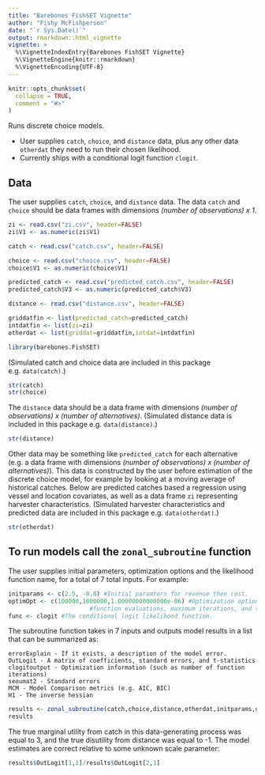 ```yaml
---
title: "Barebones FishSET Vignette"
author: "Fishy McFishperson"
date: "`r Sys.Date()`"
output: rmarkdown::html_vignette
vignette: >
  %\VignetteIndexEntry{Barebones FishSET Vignette}
  %\VignetteEngine{knitr::rmarkdown}
  %\VignetteEncoding{UTF-8}
---
```


```r
knitr::opts_chunk$set(
  collapse = TRUE,
  comment = "#>"
)
```

Runs discrete choice models.

- User supplies `catch`, `choice`, and `distance` data, plus any other data `otherdat` they need to run their chosen likelihood.
- Currently ships with a conditional logit function `clogit`.

## Data
The user supplies `catch`, `choice`, and `distance` data. The data `catch` and `choice` should be data frames with dimensions *(number of observations) x 1*.

```r
zi <- read.csv("zi.csv", header=FALSE)
zi$V1 <- as.numeric(zi$V1)

catch <- read.csv("catch.csv", header=FALSE)

choice <- read.csv("choice.csv", header=FALSE)
choice$V1 <- as.numeric(choice$V1)

predicted_catch <- read.csv("predicted_catch.csv", header=FALSE)
predicted_catch$V3 <- as.numeric(predicted_catch$V3)

distance <- read.csv("distance.csv", header=FALSE)

griddatfin <- list(predicted_catch=predicted_catch)
intdatfin <- list(zi=zi)
otherdat <- list(griddat=griddatfin,intdat=intdatfin)

library(barebones.FishSET)
```
(Simulated catch and choice data are included in this package e.g. `data(catch)`.)
```r
str(catch)
str(choice)
```

The `distance` data should be a data frame with dimensions *(number of observations) x (number of alternatives)*.
(Simulated distance data is included in this package e.g. `data(distance)`.)
```r
str(distance)
```

Other data may be something like `predicted_catch` for each alternative (e.g. a data frame with dimensions *(number of observations) x (number of alternatives)*). 
This data is constructed by the user before estimation of the discrete choice model, for example by looking at a moving average of historical catches. 
Below are predicted catches based a regression using vessel and location covariates, as well as a data frame `zi` representing harvester characteristics. 
(Simulated harvester characteristics and predicted data are included in this package e.g. `data(otherdat)`.)
```r
str(otherdat)
```

## To run models call the `zonal_subroutine` function

The user supplies initial parameters, optimization options and the likelihood function name, for a total of 7 total inputs.
For example:
  
```r
initparams <- c(2.5, -0.8) #Initial paramters for revenue then cost.
optimOpt <- c(100000,1000000,1.00000000000000e-06) #Optimization options for the maximum number of
					   #function evaluations, maximum iterations, and the relative tolerance of x.
func <- clogit #The conditional logit likelihood function.
```

The subroutine function takes in 7 inputs and outputs model results in a list that can be summarized as:

	errorExplain - If it exists, a description of the model error.
	OutLogit - A matrix of coefficients, standard errors, and t-statistics 
	clogitoutput - Optimization information (such as number of function iterations)
	seoumat2 - Standard errors
	MCM - Model Comparison metrics (e.g. AIC, BIC)
	H1 - The inverse hessian 
	
```r
results <- zonal_subroutine(catch,choice,distance,otherdat,initparams,optimOpt,func)
results
```

The true marginal utility from catch in this data-generating process was equal to 3, and the true disutility from distance was equal to -1. 
The model estimates are correct relative to some unknown scale parameter:

```r
results$OutLogit[1,1]/results$OutLogit[2,1]
```